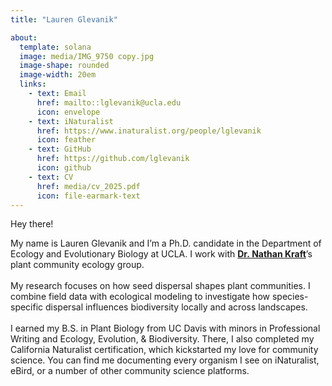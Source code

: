 ```yaml
---
title: "Lauren Glevanik"

about: 
  template: solana
  image: media/IMG_9750 copy.jpg
  image-shape: rounded
  image-width: 20em
  links:
    - text: Email
      href: mailto::lglevanik@ucla.edu
      icon: envelope
    - text: iNaturalist
      href: https://www.inaturalist.org/people/lglevanik
      icon: feather
    - text: GitHub
      href: https://github.com/lglevanik
      icon: github
    - text: CV
      href: media/cv_2025.pdf
      icon: file-earmark-text
---
```


Hey there!

My name is Lauren Glevanik and I'm a Ph.D. candidate in the Department of Ecology and Evolutionary Biology at UCLA. I work with [**Dr. Nathan Kraft**](https://sites.lifesci.ucla.edu/eeb-kraft/)'s plant community ecology group.\
\
​My research focuses on how seed dispersal shapes plant communities. I combine field data with ecological modeling to investigate how species-specific dispersal influences biodiversity locally and across landscapes.\
\
I earned my B.S. in Plant Biology from UC Davis with minors in Professional Writing and Ecology, Evolution, & Biodiversity. There, I also completed my California Naturalist certification, which kickstarted my love for community science. You can find me documenting every organism I see on iNaturalist, eBird, or a number of other community science platforms.

